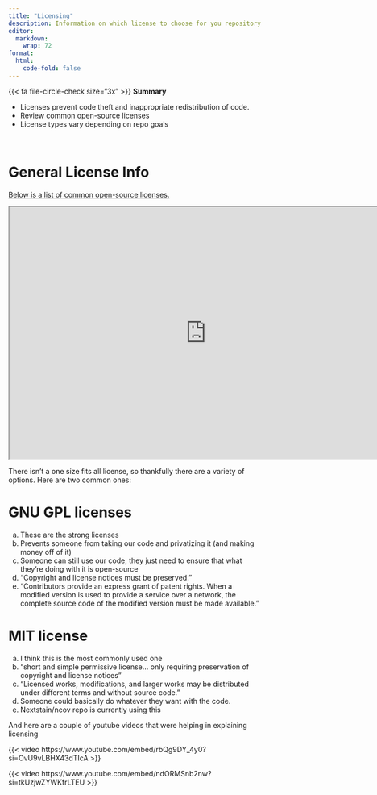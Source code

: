 ```yaml
---
title: "Licensing"
description: Information on which license to choose for you repository
editor: 
  markdown: 
    wrap: 72
format: 
  html: 
    code-fold: false
---
```


:::{.note .medframe}
{{< fa file-circle-check size="3x" >}} **Summary**

-   Licenses prevent code theft and inappropriate redistribution of code. 
-   Review common open-source licenses 
-   License types vary depending on repo goals
:::

<br>

# General License Info

[Below is a list of common open-source licenses.](https://choosealicense.com/licenses/)

```{=html}
<iframe width="780" height="500" src="https://choosealicense.com/licenses/" title="Github Licenses"></iframe>
```

There isn't a one size fits all license, so thankfully there are a variety of options. Here are two common ones:

# GNU GPL licenses

a.  These are the strong licenses
b.  Prevents someone from taking our code and privatizing it (and making
    money off of it)
c.  Someone can still use our code, they just need to ensure that what
    they're doing with it is open-source
d.  "Copyright and license notices must be preserved."
e.  "Contributors provide an express grant of patent rights. When a
    modified version is used to provide a service over a network, the
    complete source code of the modified version must be made
    available."

# MIT license

a.  I think this is the most commonly used one
b.  "short and simple permissive license... only requiring preservation
    of copyright and license notices"
c.  "Licensed works, modifications, and larger works may be distributed
    under different terms and without source code."
d.  Someone could basically do whatever they want with the code.
e.  Nextstain/ncov repo is currently using this

And here are a couple of youtube videos that were helping in explaining
licensing

{{< video https://www.youtube.com/embed/rbQg9DY_4y0?si=OvU9vLBHX43dTIcA >}}

{{< video https://www.youtube.com/embed/ndORMSnb2nw?si=tkUzjwZYWKfrLTEU >}}

